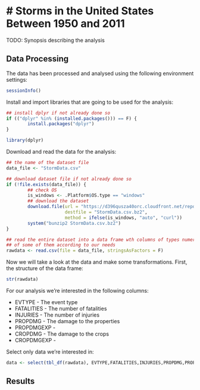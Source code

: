 # Storms in the United States Between 1950 and 2011
========================================================================================================

TODO: Synopsis describing the analysis

## Data Processing

The data has been processed and analysed using the following environment settings:

```r
sessionInfo()
```

Install and import libraries that are going to be used for the analysis:

```r
## install dplyr if not already done so
if (("dplyr" %in% (installed.packages())) == F) {
        install.packages("dplyr")
}

library(dplyr)
```

Download and read the data for the analysis:

```r
## the name of the dataset file
data_file <- "StormData.csv"

## download dataset file if not already done so
if (!file.exists(data_file)) {
        ## check OS
        is_windows <- .Platform$OS.type == "windows"
        ## download the dataset
        download.file(url = "https://d396qusza40orc.cloudfront.net/repdata/data/StormData.csv.bz2", 
                      destfile = "StormData.csv.bz2",
                      method = ifelse(is_windows, "auto", "curl"))
        system("bunzip2 StormData.csv.bz2")
}

## read the entire dataset into a data frame wth columns of types numeric and character. We will convert the data types
## of some of them according to our needs
rawdata <- read.csv(file = data_file, stringsAsFactors = F)
```

Now we will take a look at the data and make some transformations.
First, the structure of the data frame:
```r
str(rawdata)
```

For our analysis we're interested in the following columns:

- EVTYPE - The event type
- FATALITIES - The number of fatalities
- INJURIES - The number of injuries
- PROPDMG - The damage to the properties
- PROPDMGEXP - 
- CROPDMG - The damage to the crops
- CROPDMGEXP - 

Select only data we're interested in:
```r
data <- select(tbl_df(rawdata), EVTYPE,FATALITIES,INJURIES,PROPDMG,PROPDMGEXP,CROPDMG,CROPDMGEXP)
```



## Results











